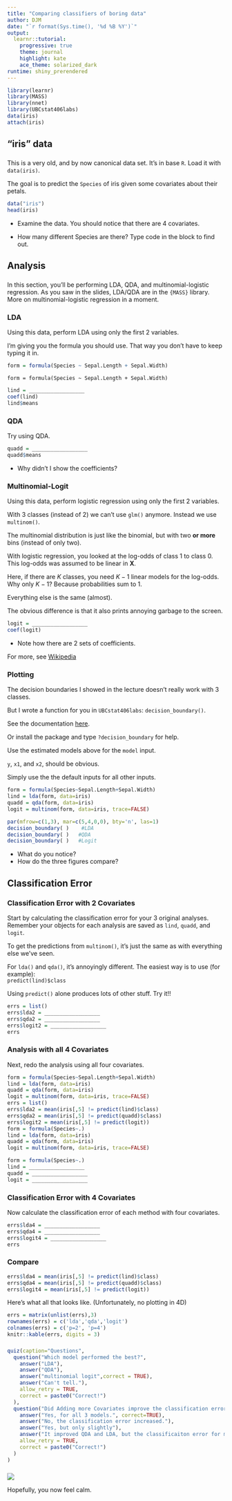 ```yaml
---
title: "Comparing classifiers of boring data"
author: DJM
date: "`r format(Sys.time(), '%d %B %Y')`"
output: 
  learnr::tutorial:
    progressive: true
    theme: journal
    highlight: kate
    ace_theme: solarized_dark
runtime: shiny_prerendered
---
```


<!--
Derived from IU Stat 432 week4.Rmd
css: "/css/tutorials.css"
-->

```r
library(learnr)
library(MASS)
library(nnet)
library(UBCstat406labs)
data(iris)
attach(iris)
```


## "iris" data

###

This is a very old, and by now canonical data set. It's in base `R`. Load it with `data(iris)`. 

The goal is to predict the `Species` of iris given some covariates about their petals.

```r
data("iris")
head(iris)
```

* Examine the data. You should notice that there are 4 covariates.

* How many different Species are there? Type code in the block to find out.

## Analysis

###

In this section, you'll be performing LDA, QDA, and multinomial-logistic regression. As you saw in the slides, LDA/QDA are in the `{MASS}` library. More on multinomial-logistic regression in a moment.


### LDA

Using this data, perform LDA using only the first 2 variables.

I'm giving you the formula you should use. That way you don't have to keep typing it in.

```r
form = formula(Species ~ Sepal.Length + Sepal.Width)
```

```
form = formula(Species ~ Sepal.Length + Sepal.Width)
```

```r
lind = __________________
coef(lind)
lind$means
```

### QDA

Try using QDA.

```r
quadd = __________________
quadd$means
```

* Why didn't I show the coefficients?

### Multinomial-Logit

Using this data, perform logistic regression using only the first 2 variables.

With 3 classes (instead of 2) we can't use `glm()` anymore. Instead we use `multinom()`.

The multinomial distribution is just like the binomial, but with two __or more__ bins (instead of only two).

With logistic regression, you looked at the log-odds of class 1 to class 0. This log-odds was assumed to be linear in $\mathbf{X}$.

Here, if there are $K$ classes, you need $K-1$ linear models for the log-odds. Why only $K-1$? Because probabilities sum to 1.

Everything else is the same (almost). 

The obvious difference is that it also prints annoying garbage to the screen. 

```r
logit = __________________
coef(logit)
```

* Note how there are 2 sets of coefficients.

For more, see <a href="https://en.wikipedia.org/wiki/Multinomial_logistic_regression#As_a_set_of_independent_binary_regressions" target="_blank">Wikipedia</a>


### Plotting

The decision boundaries I showed in the lecture doesn't really work with 3 classes.

But I wrote a function for you in `UBCstat406labs`: `decision_boundary()`.

See the documentation <a href="https://ubc-stat.github.io/stat-406/package-docs/reference/decision_boundary.html" target=_blank>here</a>. 

Or install the package and type `?decision_boundary` for help.

Use the estimated models above for the `model` input. 

`y`, `x1`, and `x2`, should be obvious.

Simply use the the default inputs for all other inputs.

```r
form = formula(Species~Sepal.Length+Sepal.Width)
lind = lda(form, data=iris)
quadd = qda(form, data=iris)
logit = multinom(form, data=iris, trace=FALSE)
```

```r
par(mfrow=c(1,3), mar=c(5,4,0,0), bty='n', las=1)
decision_boundary( )    #LDA
decision_boundary( )   #QDA
decision_boundary( )   #Logit
```

* What do you notice?
* How do the three figures compare?

## Classification Error

### Classification Error with 2 Covariates

Start by calculating the classification error for your 3 original analyses.  Remember your objects for each analysis are saved as `lind`, `quadd`, and `logit`.

To get the predictions from `multinom()`, it's just the same as with everything else we've seen. 

For `lda()` and `qda()`, it's annoyingly different. The easiest way is to use (for example):  
`predict(lind)$class`

Using `predict()` alone produces lots of other stuff. Try it!!


```r
errs = list()
errs$lda2 = __________________
errs$qda2 = __________________
errs$logit2 = __________________
errs
```

### Analysis with all 4 Covariates

Next, redo the analysis using all four covariates.

```r
form = formula(Species~Sepal.Length+Sepal.Width)
lind = lda(form, data=iris)
quadd = qda(form, data=iris)
logit = multinom(form, data=iris, trace=FALSE)
errs = list()
errs$lda2 = mean(iris[,5] != predict(lind)$class)
errs$qda2 = mean(iris[,5] != predict(quadd)$class)
errs$logit2 = mean(iris[,5] != predict(logit))
form = formula(Species~.)
lind = lda(form, data=iris)
quadd = qda(form, data=iris)
logit = multinom(form, data=iris, trace=FALSE)
```

```r
form = formula(Species~.)
lind = __________________
quadd = __________________
logit = __________________
```

### Classification Error with 4 Covariates

Now calculate the classification error of each method with four covariates.



```r
errs$lda4 = __________________
errs$qda4 = __________________
errs$logit4 = __________________
errs
```

### Compare

```r
errs$lda4 = mean(iris[,5] != predict(lind)$class)
errs$qda4 = mean(iris[,5] != predict(quadd)$class)
errs$logit4 = mean(iris[,5] != predict(logit))
```

Here's what all that looks like. (Unfortunately, no plotting in 4D)


```r
errs = matrix(unlist(errs),3)
rownames(errs) = c('lda','qda','logit')
colnames(errs) = c('p=2', 'p=4')
knitr::kable(errs, digits = 3)
```

###

```r
quiz(caption="Questions",
  question("Which model performed the best?",
    answer("LDA"),
    answer("QDA"),
    answer("multinomial logit",correct = TRUE),
    answer("Can't tell."),
    allow_retry = TRUE,
    correct = paste0("Correct!")
  ),
  question("Did Adding more Covariates improve the classification error?",
    answer("Yes, for all 3 models.", correct=TRUE),
    answer("No, the classification error increased."),
    answer("Yes, but only slightly"),
    answer("It improved QDA and LDA, but the classificaiton error for multinomial logit increased."),
    allow_retry = TRUE,
    correct = paste0("Correct!")
  )
)
```


###

![](https://s3.amazonaws.com/finegardening.s3.tauntoncloud.com/app/uploads/2018/06/13164906/17.jpg)

Hopefully, you now feel calm.